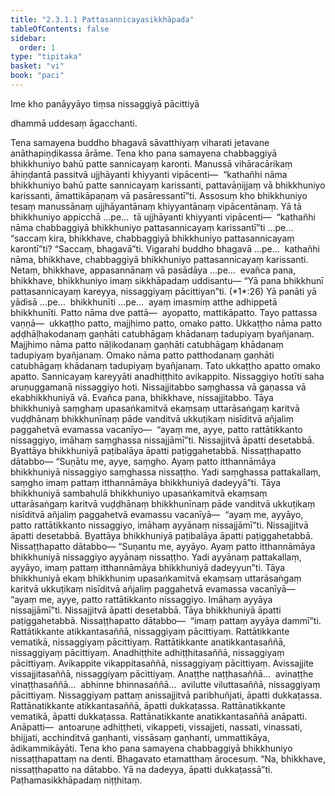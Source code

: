 ```yaml
---
title: "2.3.1.1 Pattasannicayasikkhāpada"
tableOfContents: false
sidebar:
  order: 1
type: "tipitaka"
basket: "vi"
book: "paci"
---
```



<DynamicBreadcrumb />


<Paragraph number="2424" type="center" book="paci">
Ime kho panāyyāyo tiṃsa nissaggiyā pācittiyā

  
dhammā uddesaṃ āgacchanti.


</Paragraph>

<Division number="733" book="paci" e="ch" v="2" p="318">

<Paragraph number="2425" book="paci">
Tena samayena buddho bhagavā sāvatthiyaṃ viharati jetavane anāthapiṇḍikassa ārāme. Tena kho pana samayena chabbaggiyā bhikkhuniyo bahū patte sannicayaṃ karonti. Manussā vihāracārikaṃ āhiṇḍantā passitvā ujjhāyanti khiyyanti vipācenti—  “kathañhi nāma bhikkhuniyo bahū patte sannicayaṃ karissanti, pattavāṇijjaṃ vā bhikkhuniyo karissanti, āmattikāpaṇaṃ vā pasāressantī”ti.
</Paragraph>

<Paragraph number="2426" book="paci">
Assosuṃ kho bhikkhuniyo tesaṃ manussānaṃ ujjhāyantānaṃ khiyyantānaṃ vipācentānaṃ. Yā tā bhikkhuniyo appicchā …pe…  tā ujjhāyanti khiyyanti vipācenti—  “kathañhi nāma chabbaggiyā bhikkhuniyo pattasannicayaṃ karissantī”ti …pe…  “saccaṃ kira, bhikkhave, chabbaggiyā bhikkhuniyo pattasannicayaṃ karontī”ti? “Saccaṃ, bhagavā”ti. Vigarahi buddho bhagavā …pe…  kathañhi nāma, bhikkhave, chabbaggiyā bhikkhuniyo pattasannicayaṃ karissanti. Netaṃ, bhikkhave, appasannānaṃ vā pasādāya …pe…  evañca pana, bhikkhave, bhikkhuniyo imaṃ sikkhāpadaṃ uddisantu—
</Paragraph>

</Division>
<Division number="734" book="paci" e="ch" v="2" p="318">

<Paragraph number="2427" book="paci">
<Emphasis>“Yā pana bhikkhunī pattasannicayaṃ kareyya</Emphasis>, <Emphasis>nissaggiyaṃ pācittiyan”</Emphasis>ti. (*1*:<Emphasis>26</Emphasis>)
</Paragraph>

</Division>
<Division number="735" book="paci" e="ch" v="2" p="318">

<Paragraph number="2428" book="paci">
<Emphasis>Yā panā</Emphasis>ti yā yādisā …pe…  <Emphasis>bhikkhunī</Emphasis>ti …pe…  ayaṃ imasmiṃ atthe adhippetā bhikkhunīti.
</Paragraph>

<Paragraph number="2429" book="paci">
<Emphasis>Patto</Emphasis> nāma dve pattā—  ayopatto, mattikāpatto. Tayo pattassa vaṇṇā—  ukkaṭṭho patto, majjhimo patto, omako patto. <Emphasis>Ukkaṭṭho</Emphasis> <Emphasis>nāma</Emphasis> <Emphasis>patto</Emphasis> aḍḍhāḷhakodanaṃ gaṇhāti catubhāgaṃ khādanaṃ tadupiyaṃ byañjanaṃ. <Emphasis>Majjhimo nāma</Emphasis> <Emphasis>patto</Emphasis> nāḷikodanaṃ gaṇhāti catubhāgaṃ khādanaṃ tadupiyaṃ byañjanaṃ. <Emphasis>Omako nāma</Emphasis> <Emphasis>patto</Emphasis> patthodanaṃ gaṇhāti catubhāgaṃ khādanaṃ tadupiyaṃ byañjanaṃ. Tato ukkaṭṭho apatto omako apatto.
</Paragraph>

<Paragraph number="2430" book="paci">
<Emphasis>Sannicayaṃ kareyyā</Emphasis>ti anadhiṭṭhito avikappito.
</Paragraph>

<Paragraph number="2431" book="paci">
<Emphasis>Nissaggiyo hotī</Emphasis>ti saha aruṇuggamanā nissaggiyo hoti. Nissajjitabbo saṃghassa vā gaṇassa vā ekabhikkhuniyā vā. Evañca pana, bhikkhave, nissajjitabbo. Tāya bhikkhuniyā saṃghaṃ upasaṅkamitvā ekaṃsaṃ uttarāsaṅgaṃ karitvā vuḍḍhānaṃ bhikkhunīnaṃ pāde vanditvā ukkuṭikaṃ nisīditvā añjaliṃ paggahetvā evamassa vacanīyo—  “ayaṃ me, ayye, patto rattātikkanto nissaggiyo, imāhaṃ saṃghassa nissajjāmī”ti. Nissajjitvā āpatti desetabbā. Byattāya bhikkhuniyā paṭibalāya āpatti paṭiggahetabbā. Nissaṭṭhapatto dātabbo—
</Paragraph>

<Paragraph number="2432" book="paci">
“Suṇātu me, ayye, saṃgho. Ayaṃ patto itthannāmāya bhikkhuniyā nissaggiyo saṃghassa nissaṭṭho. Yadi saṃghassa pattakallaṃ, saṃgho imaṃ pattaṃ itthannāmāya bhikkhuniyā dadeyyā”ti.
</Paragraph>

<Paragraph number="2433" book="paci">
Tāya bhikkhuniyā sambahulā bhikkhuniyo upasaṅkamitvā ekaṃsaṃ uttarāsaṅgaṃ karitvā vuḍḍhānaṃ bhikkhunīnaṃ pāde vanditvā ukkuṭikaṃ nisīditvā añjaliṃ paggahetvā evamassu vacanīyā—  “ayaṃ me, ayyāyo, patto rattātikkanto nissaggiyo, imāhaṃ ayyānaṃ nissajjāmī”ti. Nissajjitvā āpatti desetabbā. Byattāya bhikkhuniyā paṭibalāya āpatti paṭiggahetabbā. Nissaṭṭhapatto dātabbo—
</Paragraph>

<Paragraph number="2434" book="paci">
“Suṇantu me, ayyāyo. Ayaṃ patto itthannāmāya bhikkhuniyā nissaggiyo ayyānaṃ nissaṭṭho. Yadi ayyānaṃ pattakallaṃ, ayyāyo, imaṃ pattaṃ itthannāmāya bhikkhuniyā dadeyyun”ti.
</Paragraph>

<Paragraph number="2435" book="paci">
Tāya bhikkhuniyā ekaṃ bhikkhuniṃ upasaṅkamitvā ekaṃsaṃ uttarāsaṅgaṃ karitvā ukkuṭikaṃ nisīditvā añjaliṃ paggahetvā evamassa vacanīyā—  “ayaṃ me, ayye, patto rattātikkanto nissaggiyo. Imāhaṃ ayyāya nissajjāmī”ti. Nissajjitvā āpatti desetabbā. Tāya bhikkhuniyā āpatti paṭiggahetabbā. Nissaṭṭhapatto dātabbo—  “imaṃ pattaṃ ayyāya dammī”ti.
</Paragraph>

</Division>
<Division number="736" book="paci" e="ch" v="2" p="319">

<Paragraph number="2436" book="paci">
Rattātikkante atikkantasaññā, nissaggiyaṃ pācittiyaṃ. Rattātikkante vematikā, nissaggiyaṃ pācittiyaṃ. Rattātikkante anatikkantasaññā, nissaggiyaṃ pācittiyaṃ. Anadhiṭṭhite adhiṭṭhitasaññā, nissaggiyaṃ pācittiyaṃ. Avikappite vikappitasaññā, nissaggiyaṃ pācittiyaṃ. Avissajjite vissajjitasaññā, nissaggiyaṃ pācittiyaṃ. Anaṭṭhe naṭṭhasaññā…  avinaṭṭhe vinaṭṭhasaññā…  abhinne bhinnasaññā…  avilutte viluttasaññā, nissaggiyaṃ pācittiyaṃ.
</Paragraph>

<Paragraph number="2437" book="paci">
Nissaggiyaṃ pattaṃ anissajjitvā paribhuñjati, āpatti dukkaṭassa. Rattānatikkante atikkantasaññā, āpatti dukkaṭassa. Rattānatikkante vematikā, āpatti dukkaṭassa. Rattānatikkante anatikkantasaññā anāpatti.
</Paragraph>

</Division>
<Division number="737" book="paci" e="ch" v="2" p="320">

<Paragraph number="2438" book="paci">
Anāpatti—  antoaruṇe adhiṭṭheti, vikappeti, vissajjeti, nassati, vinassati, bhijjati, acchinditvā gaṇhanti, vissāsaṃ gaṇhanti, ummattikāya, ādikammikāyāti.
</Paragraph>

<Paragraph number="2439" book="paci">
Tena kho pana samayena chabbaggiyā bhikkhuniyo nissaṭṭhapattaṃ na denti. Bhagavato etamatthaṃ ārocesuṃ. “Na, bhikkhave, nissaṭṭhapatto na dātabbo. Yā na dadeyya, āpatti dukkaṭassā”ti.

</Paragraph>
</Division>

<Paragraph number="2440" type="center" book="paci">
Paṭhamasikkhāpadaṃ niṭṭhitaṃ.
</Paragraph>